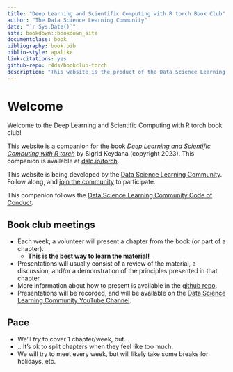 ```yaml
--- 
title: "Deep Learning and Scientific Computing with R torch Book Club"
author: "The Data Science Learning Community"
date: "`r Sys.Date()`"
site: bookdown::bookdown_site
documentclass: book
bibliography: book.bib
biblio-style: apalike
link-citations: yes
github-repo: r4ds/bookclub-torch
description: "This website is the product of the Data Science Learning Community's Deep Learning and Scientific Computing with R torch Book Club."
---
```


# Welcome {-}

Welcome to the Deep Learning and Scientific Computing with R torch book club! 

This website is a companion for the book [_Deep Learning and Scientific Computing with R torch_](https://skeydan.github.io/Deep-Learning-and-Scientific-Computing-with-R-torch) by Sigrid Keydana (copyright 2023).
This companion is available at [dslc.io/torch](https://dslc.io/torch).

This website is being developed by the [Data Science Learning Community](https://dslc.io). Follow along, and [join the community](https://dslc.io/join) to participate.

This companion follows the [Data Science Learning Community Code of Conduct](https://dslc.io/conduct).

## Book club meetings {-}

- Each week, a volunteer will present a chapter from the book (or part of a chapter).
  - **This is the best way to learn the material!**
- Presentations will usually consist of a review of the material, a discussion, and/or a demonstration of the principles presented in that chapter.
- More information about how to present is available in the [github repo](https://github.com/r4ds/bookclub-torch).
- Presentations will be recorded, and will be available on the [Data Science Learning Community YouTube Channel](https://dslc.io/youtube).

## Pace {-}

- We'll _try_ to cover 1 chapter/week, but...
- ...It's ok to split chapters when they feel like too much.
- We will try to meet every week, but will likely take some breaks for holidays, etc.
